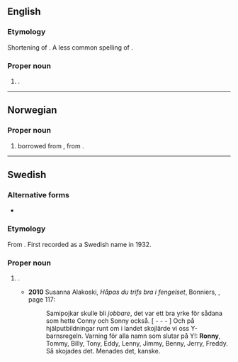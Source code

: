==English==

===Etymology===
Shortening of {{suffix|en|Ronald|-y}}. A less common spelling of {{m|en|Ronnie}}.

===Proper noun===
{{en-proper noun}}

# {{given name|en|male|dim=Ronald}}.

----

==Norwegian==

===Proper noun===
{{head|no|proper noun}}

# {{given name|no|male}} borrowed from {{der|no|en|Ronny}}, from {{m|en|Ronald}}.

----

==Swedish==

===Alternative forms===
* {{l|sv|Ronnie}}

===Etymology===
From {{der|sv|en|Ronny}}. First recorded as a Swedish name in 1932.

===Proper noun===
{{sv-proper noun|c}}

# {{given name|sv|male}}.
#* '''2010''' Susanna Alakoski, ''Håpas du trifs bra i fengelset'', Bonniers, {{ISBN|9789100124359}}, page 117:
#*: Samipojkar skulle bli ''jobbare'', det var ett bra yrke för sådana som hette Conny och Sonny också. [ - - - ] Och på hjälputbildningar runt om i landet skojlärde vi oss Y-barnsregeln. Varning för alla namn som slutar på Y!: '''Ronny''', Tommy, Billy, Tony, Eddy, Lenny, Jimmy, Benny, Jerry, Freddy.
#*: Så skojades det. Menades det, kanske.
